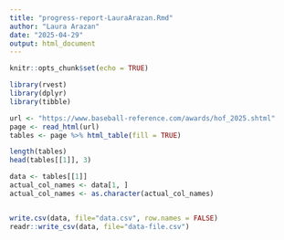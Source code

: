 ```yaml
---
title: "progress-report-LauraArazan.Rmd"
author: "Laura Arazan"
date: "2025-04-29"
output: html_document
---
```


```r
knitr::opts_chunk$set(echo = TRUE)
```

```r
library(rvest)
library(dplyr)
library(tibble)

url <- "https://www.baseball-reference.com/awards/hof_2025.shtml"
page <- read_html(url)
tables <- page %>% html_table(fill = TRUE)

length(tables)
head(tables[[1]], 3)

data <- tables[[1]]
actual_col_names <- data[1, ]
actual_col_names <- as.character(actual_col_names)


write.csv(data, file="data.csv", row.names = FALSE)
readr::write_csv(data, file="data-file.csv")
```
